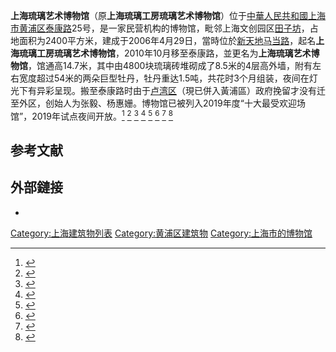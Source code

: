 '''上海琉璃艺术博物馆'''（原'''上海琉璃工房琉璃艺术博物馆'''）位于[[中華人民共和國|中華人民共和國]][[上海市|上海市]][[黄浦区|黄浦区]][[泰康路_(上海)|泰康路]]25号，是一家民营机构的博物馆，毗邻上海文创园区[[田子坊|田子坊]]，占地面积为2400平方米，建成于2006年4月29日，當時位於[[新天地|新天地]][[马当路|马当路]]，起名'''上海琉璃工房琉璃艺术博物馆'''，2010年10月移至泰康路，並更名为'''上海琉璃艺术博物馆'''，馆通高14.7米，其中由4800块琉璃砖堆砌成了8.5米的4层高外墙，附有左右宽度超过54米的两朵巨型牡丹，牡丹重达1.5吨，共花时3个月组装，夜间在灯光下有异彩呈现。搬至泰康路时由于[[卢湾区|卢湾区]]（現已併入黃浦區）政府挽留才没有迁至外区，创始人为张毅、杨惠姗。博物馆已被列入2019年度“十大最受欢迎场馆”，2019年试点夜间开放。<ref>{{cite web|url=http://world.people.com.cn/n1/2020/0903/c1002-31848414.html|title=英国玻璃艺术联合展亮相上海琉璃艺术博物馆          --国际--人民网|website=world.people.com.cn|accessdate=2020-09-20|archive-date=2020-09-23|archive-url=https://web.archive.org/web/20200923172212/http://world.people.com.cn/n1/2020/0903/c1002-31848414.html|dead-url=no}}</ref>
<ref>{{cite web|url=https://100.online.sh.cn/content/2020-06/16/content_9581715_8.htm|title=魔都100：寓教于乐！探寻魔都六家特色博物馆，每座博物馆里都藏着一座城——上海热线魔都100|website=100.online.sh.cn}}</ref>
<ref>{{cite web|url=http://www.sohu.com/a/413375449_267106|title=行走中“阅读”城市独家记忆 上海再启老洋房阅读之旅_活动|website=www.sohu.com}}</ref>
<ref>{{cite web|url=http://sh.sina.com.cn/news/k/2019-07-26/detail-ihytcitm4686948.shtml|title=上海文化夜市:诞生24小时影院 14家博物馆启动夜游|website=sh.sina.com.cn}}</ref>
<ref>{{cite web|url=http://sh.people.com.cn/n2/2018/0724/c138654-31851421.html|title=上海有这么多好玩的博物馆可以打卡--上海频道--人民网|website=sh.people.com.cn|accessdate=2020-09-20|archive-date=2019-05-15|archive-url=https://web.archive.org/web/20190515091401/http://sh.people.com.cn/n2/2018/0724/c138654-31851421.html|dead-url=no}}</ref>
<ref>{{Cite web |url=https://collection.sina.com.cn/exhibit/zlxx/2019-07-01/doc-ihytcitk8839635.shtml |title=存档副本 |accessdate=2020-09-20 |archive-date=2019-07-01 |archive-url=https://web.archive.org/web/20190701181347/http://collection.sina.com.cn/exhibit/zlxx/2019-07-01/doc-ihytcitk8839635.shtml |dead-url=no }}</ref>
<ref>{{cite web|url=https://yule.sohu.com/20101012/n275545409.shtml|title=杨惠姗夫妇钟爱民间文化 创建上海琉璃博物馆-搜狐娱乐|website=yule.sohu.com}}</ref>
<ref>{{cite web|url=https://tw.news.yahoo.com/%E7%A7%BB%E5%B1%85%E4%B8%8A%E6%B5%B7-%E7%90%89%E7%92%83%E5%B7%A5%E6%88%BF%E4%BB%8D%E6%83%B3%E5%9B%9E%E5%AE%B6-20110322-035449-392.html|title=移居上海 琉璃工房仍想回家 - Yahoo奇摩新聞|website=tw.news.yahoo.com}}</ref>

==参考文献==
{{reflist}}
==外部鏈接==
*{{official|http://www.liulichinamuseum.com/}}
[[Category:上海建筑物列表|Category:上海建筑物列表]]
[[Category:黄浦区建筑物|Category:黄浦区建筑物]]
[[Category:上海市的博物馆|Category:上海市的博物馆]]
